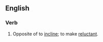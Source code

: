==English==

===Verb===
{{en-verb|disinclines|disinclining|disinclined|disinclined}}

# Opposite of to [[incline]]; to make [[reluctant]].